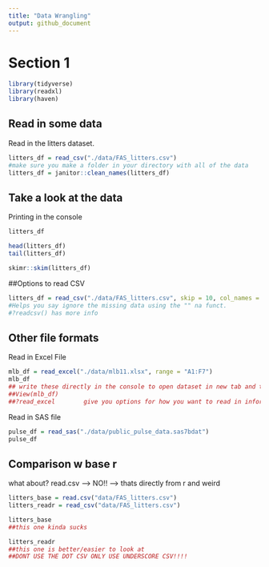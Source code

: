 ```yaml
---
title: "Data Wrangling"
output: github_document
---
```


# Section 1

```r
library(tidyverse)
library(readxl)
library(haven)
```

## Read in some data

Read in the litters dataset.

```r
litters_df = read_csv("./data/FAS_litters.csv")
#make sure you make a folder in your directory with all of the data
litters_df = janitor::clean_names(litters_df)
```

## Take a look at the data

Printing in the console

```r
litters_df
```

```r
head(litters_df)
tail(litters_df)
```

```r
skimr::skim(litters_df)
```


##Options to read CSV

```r
litters_df = read_csv("./data/FAS_litters.csv", skip = 10, col_names = F, na = c("", "NA", ".", 999))
#Helps you say ignore the missing data using the "" na funct.
#?readcsv() has more info
```

## Other file formats

Read in Excel File

```r
mlb_df = read_excel("./data/mlb11.xlsx", range = "A1:F7")
mlb_df
## write these directly in the console to open dataset in new tab and to have more info for your excel datasheet
##View(mlb_df)        
##?read_excel        give you options for how you want to read in information
```

Read in SAS file

```r
pulse_df = read_sas("./data/public_pulse_data.sas7bdat")
pulse_df
```

## Comparison w base r

what about? read.csv --> NO!!
  --> thats directly from r and weird
  
```r
litters_base = read.csv("data/FAS_litters.csv")
litters_readr = read_csv("data/FAS_litters.csv")

litters_base
##this one kinda sucks

litters_readr 
##this one is better/easier to look at
##DONT USE THE DOT CSV ONLY USE UNDERSCORE CSV!!!!
```


